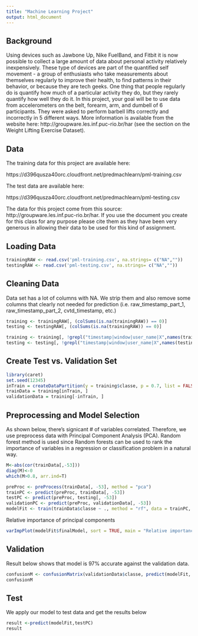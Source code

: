 ```yaml
---
title: "Machine Learning Project"
output: html_document
---
```


## Background

Using devices such as Jawbone Up, Nike FuelBand, and Fitbit it is now possible to collect a large amount of data about personal activity relatively inexpensively. These type of devices are part of the quantified self movement - a group of enthusiasts who take measurements about themselves regularly to improve their health, to find patterns in their behavior, or because they are tech geeks. One thing that people regularly do is quantify how much of a particular activity they do, but they rarely quantify how well they do it. In this project, your goal will be to use data from accelerometers on the belt, forearm, arm, and dumbell of 6 participants. They were asked to perform barbell lifts correctly and incorrectly in 5 different ways. More information is available from the website here: http://groupware.les.inf.puc-rio.br/har (see the section on the Weight Lifting Exercise Dataset). 



## Data 

The training data for this project are available here: 

https://d396qusza40orc.cloudfront.net/predmachlearn/pml-training.csv

The test data are available here: 

https://d396qusza40orc.cloudfront.net/predmachlearn/pml-testing.csv

The data for this project come from this source: http://groupware.les.inf.puc-rio.br/har. If you use the document you create for this class for any purpose please cite them as they have been very generous in allowing their data to be used for this kind of assignment. 

## Loading Data

```r
trainingRAW <- read.csv('pml-training.csv', na.strings= c("NA",""))
testingRAW <- read.csv('pml-testing.csv', na.strings= c("NA",""))
```

## Cleaning Data

Data set has a lot of columns with NA.  We strip them and also remove some columns that clearly not needed for prediction (i.e. raw_timestamp_part_1, raw_timestamp_part_2, cvtd_timestamp, etc.) 

```r
training <- trainingRAW[, (colSums(is.na(trainingRAW)) == 0)]
testing <- testingRAW[, (colSums(is.na(trainingRAW)) == 0)]

training <- training[, !grepl("timestamp|window|user_name|X",names(training))]
testing <- testing[, !grepl("timestamp|window|user_name|X",names(testing))]
```

## Create Test vs. Validation Set

```r
library(caret)
set.seed(12345)
inTrain = createDataPartition(y = training$classe, p = 0.7, list = FALSE)
trainData = training[inTrain, ]
validationData = training[-inTrain, ]
```

## Preprocessing and Model Selection

As shown below, there's signicant # of variables correlated.  Therefore, we use preprocess data with Principal Component Analysis (PCA).  Random forest method is used since Random forests can be used to rank the importance of variables in a regression or classification problem in a natural way.

```r
M<-abs(cor(trainData[,-53]))
diag(M)<-0
which(M>0.8, arr.ind=T)
```

```r
preProc <- preProcess(trainData[, -53], method = "pca")
trainPC <- predict(preProc, trainData[, -53])
testPC <- predict(preProc, testing[, -53])
validationPC <- predict(preProc, validationData[, -53])
modelFit <- train(trainData$classe ~ ., method = "rf", data = trainPC, trControl = trainControl(method = "cv", number = 4), importance = TRUE)
```

Relative importance of principal components

```r
varImpPlot(modelFit$finalModel, sort = TRUE, main = "Relative importance")
```

## Validation

Result below shows that model is 97% accurate against the validation data.

```r
confusionM <- confusionMatrix(validationData$classe, predict(modelFit, validationPC))
confusionM
```

## Test

We apply our model to test data and get the results below

```r
result <-predict(modelFit,testPC)
result
```

